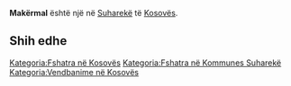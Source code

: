 {{Fshat në 
 | Emri                = Makërmal
 | EmriAlt                = 
 | NAME_SHORT_FORM=      
 | NAME_GENERIC=      
 | NAME_SORT_NAME_RO=      MAKERMAL
 | FULL_NAME_RO = Makërmal
 | FULL_NAME_ND_RO=Makermal
 | SORT_NAME_RG=MAKERMAL
 | FULL_NAME_RG=Makërmal
 | FULL_NAME_ND_RG=Makermal
 | SRP_NAME_SHORT_FORM=      
 | SRP_NAME_GENERIC=      
 | SRP_NAME_SORT_NAME_RO=      
 | SRP_FULL_NAME_RO = 
 | SRP_FULL_NAME_ND_RO=
 | SRP_SORT_NAME_RG=
 | SRP_FULL_NAME_RG=
 | SRP_FULL_NAME_ND_RG=
 | Emri (Rasa dhanore) = 
 | Figura              = 
 | Shteti              = Kosovo
 | Komuna              = Suharekë
 | Kodi postar         = 
 | Sipërfaqja          = 

 | Popullsia           = 

 | Regj. i popullsisë  = 
 | Dend. e popullsisë  = 
 | Faqja zyrtare       = 
 <!--- Koordinatat ----> 
 | Gjerësia            = 42.682222
 | Gjatësia            = 20.805556
 | Lartësia            = 
}}
'''Makërmal''' është një [[]] në [[Suharekë]] të [[Kosovës]].

<!-- == Gjeografia == -->
<!-- == Historia == -->
<!-- == Demografia == -->
== Shih edhe ==
{{Komuna Suharekë}}
{{Kosovo-Administrata-Cung}}

[[Kategoria:Fshatra në Kosovës]]
[[Kategoria:Fshatra në Kommunes Suharekë]]
[[Kategoria:Vendbanime në Kosovës]]